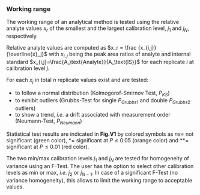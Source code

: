 ### Working range

The working range of an analytical method is tested using the relative 
analyte values $x_r$ of the smallest and the largest calibration level, $j_1$
and $j_N$, respectively.

Relative analyte values are computed as $x_r = \frac {x_{i,j}} {\overline{x}_j}$ 
with $x_{i,j}$ being the peak area ratios of analyte and internal standard 
$x_{i,j}=\frac{A_\text{Analyte}}{A_\text{IS}}$ for each replicate $i$ at 
calibration level $j$.

For each $x_j$ in total $n$ replicate values exist and are tested:

- to follow a normal distribution (Kolmogorof-Smirnov Test, $P_{KS}$)
- to exhibit outliers (Grubbs-Test for single $P_{Grubbs1}$ and double $P_{Grubbs2}$ outliers)
- to show a trend, *i.e.* a drift associated with measurement order (Neumann-Test, $P_{Neumann}$)

Statistical test results are indicated in **Fig.V1** by colored symbols as $ns=$ 
not significant (green color), $*=$ significant at $P\le0.05$ (orange color) and
$**=$ significant at $P\le0.01$ (red color).

The two min/max calibration levels $j_1$ and $j_N$ are tested for homogeneity 
of variance using an F-Test. The user has the option to select other calibration
levels as min or max, *i.e.* $j_2$ or $j_{N-1}$. In case of a significant F-Test 
(no variance homogeneity), this allows to limit the working range to acceptable 
values.